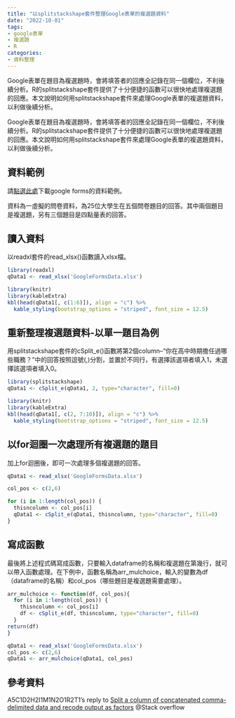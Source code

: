 ```yaml
---
title: "以splitstackshape套件整理Google表單的複選題資料"
date: "2022-10-01"
tags:
- google表單
- 複選題
- R
categories:
- 資料整理
---
```


Google表單在題目為複選題時，會將填答者的回應全記錄在同一個欄位，不利後續分析。R的splitstackshape套件提供了十分便捷的函數可以很快地處理複選題的回應。本文說明如何用splitstackshape套件來處理Google表單的複選題資料，以利做後續分析。

<!--more-->

Google表單在題目為複選題時，會將填答者的回應全記錄在同一個欄位，不利後續分析。R的splitstackshape套件提供了十分便捷的函數可以很快地處理複選題的回應。本文說明如何用splitstackshape套件來處理Google表單的複選題資料，以利做後續分析。

## 資料範例

請[點選此處](https://docs.google.com/spreadsheets/d/1Z9hGVdNaNmk41hbScOB1SUzTVZ_An41Z/edit?usp=sharing&ouid=102534642616283273245&rtpof=true&sd=true)下載google forms的資料範例。

資料為一虛擬的問卷資料，為25位大學生在五個問卷題目的回答。其中兩個題目是複選題，另有三個題目是四點量表的回答。

## 讀入資料

以readxl套件的read_xlsx()函數讀入xlsx檔。

```R
library(readxl)
qData1 <- read_xlsx('GoogleFormsData.xlsx')
```

```R
library(knitr)
library(kableExtra)
kbl(head(qData1[, c(1:6)]), align = "c") %>%
  kable_styling(bootstrap_options = "striped", font_size = 12.5)
```

## 重新整理複選題資料-以單一題目為例

用splitstackshape套件的cSplit_e()函數將第2個column--"你在高中時期擔任過哪些職務？"中的回答按照逗號(,)分割，並置於不同行，有選擇該選項者填入1，未選擇該選項者填入0。

```R
library(splitstackshape)
qData1 <- cSplit_e(qData1, 2, type="character", fill=0)
```

```R
library(knitr)
library(kableExtra)
kbl(head(qData1[, c(2, 7:10)]), align = "c") %>%
  kable_styling(bootstrap_options = "striped", font_size = 12.5)
```

## 以for迴圈一次處理所有複選題的題目

加上for迴圈後，即可一次處理多個複選題的回答。

```R
qData1 <- read_xlsx('GoogleFormsData.xlsx')

col_pos <- c(2,6)

for (i in 1:length(col_pos)) {
  thisncolumn <- col_pos[i]
  qData1 <- cSplit_e(qData1, thisncolumn, type="character", fill=0)
}

```

## 寫成函數

最後將上述程式碼寫成函數，只要輸入dataframe的名稱和複選題在第幾行，就可以帶入函數處理。在下例中，函數名稱為arr_mulchoice，輸入的變數為df（dataframe的名稱）和col_pos（哪些題目是複選題需要處理）。

```R

arr_mulchoice <- function(df, col_pos){
  for (i in 1:length(col_pos)) {
    thisncolumn <- col_pos[i]
    df <- cSplit_e(df, thisncolumn, type="character", fill=0)
  }
return(df)
}

qData1 <- read_xlsx('GoogleFormsData.xlsx')
col_pos <- c(2,6)
qData1 <- arr_mulchoice(qData1, col_pos)

```

## 參考資料
A5C1D2H2I1M1N2O1R2T1's reply to [Split a column of concatenated comma-delimited data and recode output as factors](https://stackoverflow.com/questions/10100887/split-a-column-of-concatenated-comma-delimited-data-and-recode-output-as-factors) @Stack overflow

